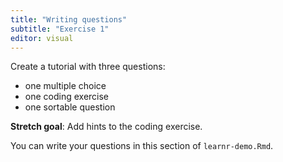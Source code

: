```yaml
---
title: "Writing questions"
subtitle: "Exercise 1"
editor: visual
---
```


Create a tutorial with three questions:

-   one multiple choice
-   one coding exercise
-   one sortable question

**Stretch goal**: Add hints to the coding exercise.

You can write your questions in this section of `learnr-demo.Rmd`.

## 
